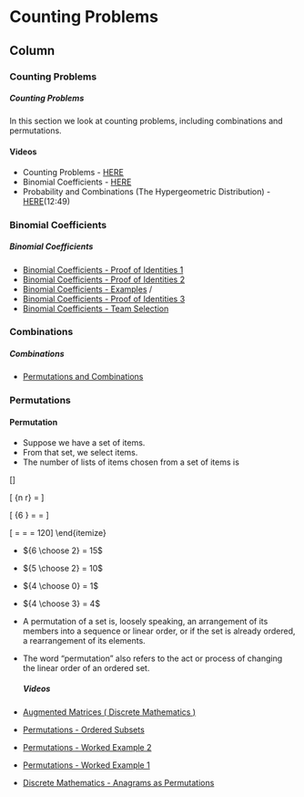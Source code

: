Counting Problems {data-navmenu="Counting Problems"}
==================================

Column {.tabset}
-----------------------------

### Counting Problems

<h5> Counting Problems </h5>


In this section we look at counting problems, including combinations and permutations.


#### Videos


* Counting Problems -  <a href="https://www.youtube.com/watch?v=9QVx6yXzfEM" >HERE</a>
* Binomial Coefficients - <a href="https://youtube.com/watch?v=/S74rTbwKIDY" >HERE</a>
* Probability and Combinations (The Hypergeometric Distribution) - <a href="https://www.youtube.com/edit?o=U&amp;video_id=BdkSlLgd5dc" >HERE</a>(12:49)

### Binomial Coefficients

<h5> Binomial Coefficients</h5>
  
* <a href ="https://www.youtube.com/watch?v=/O2Xg1BdqQBM"> Binomial Coefficients - Proof of Identities 1</a>
* <a href ="https://www.youtube.com/watch?v=/XXoUYJbESCY"> Binomial Coefficients - Proof of Identities 2</a>
* <a href ="https://www.youtube.com/watch?v=/O8P0te8s-ms"> Binomial Coefficients - Examples</a> /
* <a href ="https://www.youtube.com/watch?v=/ytvlX_-VrF8"> Binomial Coefficients - Proof of Identities 3</a> 
* <a href ="https://www.youtube.com/watch?v=/ong5YXLf_7Q"> Binomial Coefficients - Team Selection</a>


### Combinations

<h5> Combinations </h5>

* <a href ="https://www.youtube.com/watch?v=/oWlmy3W92u4"> Permutations and Combinations</a>

### Permutations


#### Permutation 

* Suppose we have a set of \textbf{n} items.
* From that set, we select \textbf{k} items.
* The number of \textbf{ordered} lists of \textbf{k} items chosen from a set of \textbf{n} items is

\[\frac{n!}{n-k!}\]


\[ {n \choose r} = \frac{n!}{(n-r)! r!} \]


\[ {6 \choose 3} = \frac{6!}{(6-3)! 3!} = \frac{6!}{3! \times 3!}\]


\[ \frac{6!}{3! \times 3!} = \frac{6 \times 5 \times 4 \times 3!}{3! \times 3!} = \frac{120}{6} = 120\]
\end{itemize}


* ${6 \choose 2} = 15$
* ${5 \choose 2} = 10$  
* ${4 \choose 0} = 1$  
* ${4 \choose 3} = 4$  


* A permutation of a set is, loosely speaking, an arrangement of its members into a sequence or linear order, or if the set is already ordered, a rearrangement of its elements.
* The word "permutation" also refers to the act or process of changing the linear order of an ordered set.
<p>
<h5>Videos</h5>
* <a href= "https://youtube.com/watch?v=/722AHPX0Pss">  Augmented Matrices ( Discrete Mathematics ) </a>
* <a href= "https://youtube.com/watch?v=/Ud0HSKw_V3g"> Permutations - Ordered Subsets  </a>
* <a href= "https://youtube.com/watch?v=/lHjeyvgC0kI">  Permutations  - Worked Example 2 </a>
* <a href= "https://youtube.com/watch?v=/Oiqj0qsNKM4"> Permutations - Worked Example 1  </a>
* <a href= "https://youtube.com/watch?v=/ifTP8pGWRsM"> Discrete Mathematics -  Anagrams as Permutations  </a>

